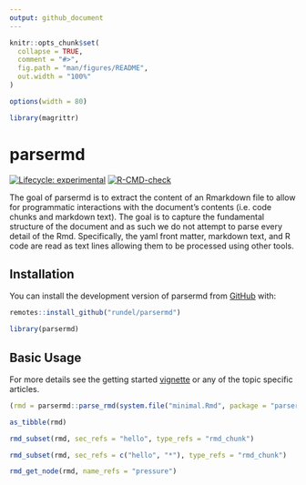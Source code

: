 ```yaml
---
output: github_document
---
```


<!-- README.md is generated from README.Rmd. Please edit that file -->

```r
knitr::opts_chunk$set(
  collapse = TRUE,
  comment = "#>",
  fig.path = "man/figures/README",
  out.width = "100%"
)

options(width = 80)

library(magrittr)
```

# parsermd

<!-- badges: start -->
[![Lifecycle: experimental](https://img.shields.io/badge/lifecycle-experimental-orange.svg)](https://www.tidyverse.org/lifecycle/#experimental)
[![R-CMD-check](https://github.com/rundel/parsermd/workflows/R-CMD-check/badge.svg)](https://github.com/rundel/parsermd/actions)
<!-- badges: end -->

The goal of parsermd is to extract the content of an Rmarkdown file to allow for programmatic interactions with the document's contents (i.e. code chunks and markdown text). The goal is to capture the fundamental structure of the document and as such we do not attempt to parse every detail of the Rmd. Specifically, the yaml front matter, markdown text, and R code are read as text lines allowing them to be processed using other tools.

## Installation

You can install the development version of parsermd from [GitHub](https://github.com/rundel/parsermd) with:

```r
remotes::install_github("rundel/parsermd")
```

```r
library(parsermd)
```

## Basic Usage

For more details see the getting started [vignette](https://rundel.github.io/parsermd/articles/parsermd.html) or any of the topic specific articles.

```r
(rmd = parsermd::parse_rmd(system.file("minimal.Rmd", package = "parsermd")))

as_tibble(rmd)

rmd_subset(rmd, sec_refs = "hello", type_refs = "rmd_chunk")

rmd_subset(rmd, sec_refs = c("hello", "*"), type_refs = "rmd_chunk")

rmd_get_node(rmd, name_refs = "pressure")
```

